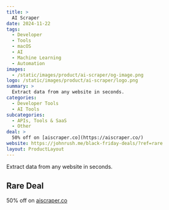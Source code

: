 ```yaml
---
title: >
  AI Scraper
date: 2024-11-22
tags:
  - Developer
  - Tools
  - macOS
  - AI
  - Machine Learning
  - Automation
images:
  - /static/images/product/ai-scraper/og-image.png
logo: /static/images/product/ai-scraper/logo.png
summary: >
  Extract data from any website in seconds.
categories:
  - Developer Tools
  - AI Tools
subcategories:
  - APIs, Tools & SaaS
  - Other
deal: >
  50% off on [aiscraper.co](https://aiscraper.co/)
website: https://johnrush.me/black-friday-deals/?ref=rare
layout: ProductLayout
---
```

Extract data from any website in seconds.

## Rare Deal

50% off on [aiscraper.co](https://aiscraper.co/)

